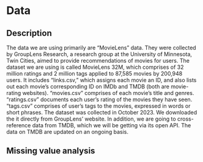# Data

## Description

The data we are using primarily are "MovieLens" data. They were collected by GroupLens Research, a research group at the University of Minnesota, Twin Cities, aimed to provide recommendations of movies for users. The dataset we are using is called MovieLens 32M, which comprises of 32 million ratings and 2 million tags applied to 87,585 movies by 200,948 users. It includes “links.csv,” which assigns each movie an ID, and also lists out each movie's corresponding ID on IMDb and TMDB (both are movie-rating websites). “movies.csv” comprises of each movie’s title and genres.  “ratings.csv” documents each user’s rating of the movies they have seen. “tags.csv” comprises of user’s tags to the movies, expressed in words or short phrases. The dataset was collected in October 2023. We downloaded the it directly from GroupLens' website. In addition, we are going to cross-reference data from TMDB, which we will be getting via its open API. The data on TMDB are updated on an ongoing basis.

## Missing value analysis
